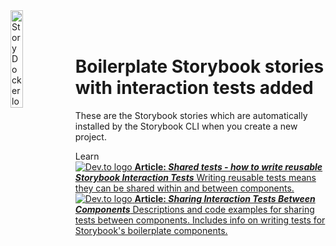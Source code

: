
<Meta title="Example/Storybook Boilerplate +" />

<style>
  {`
    .subheading {
      --mediumdark: '#999999';
      font-weight: 700;
      font-size: 13px;
      color: #999;
      letter-spacing: 6px;
      line-height: 24px;
      text-transform: uppercase;
      margin-bottom: 12px;
      margin-top: 40px;
    }

    .link-list {
      display: grid;
      grid-template-columns: 1fr;
      grid-template-rows: 1fr 1fr;
      row-gap: 10px;
    }

    @media (min-width: 620px) {
      .link-list {
        row-gap: 20px;
        column-gap: 20px;
        grid-template-columns: 1fr 1fr;
      }
    }

    @media all and (-ms-high-contrast:none) {
    .link-list {
        display: -ms-grid;
        -ms-grid-columns: 1fr 1fr;
        -ms-grid-rows: 1fr 1fr;
      }
    }

    .link-item {
      display: block;
      padding: 20px;
      border: 1px solid #00000010;
      border-radius: 5px;
      transition: background 150ms ease-out, border 150ms ease-out, transform 150ms ease-out;
      color: #333333;
      display: flex;
      align-items: flex-start;
    }

    .link-item:hover {
      border-color: #1EA7FD50;
      transform: translate3d(0, -3px, 0);
      box-shadow: rgba(0, 0, 0, 0.08) 0 3px 10px 0;
    }

    .link-item:active {
      border-color: #1EA7FD;
      transform: translate3d(0, 0, 0);
    }

    .link-item strong {
      font-weight: 700;
      display: block;
      margin-bottom: 2px;
    }

    .link-item img {
      height: 40px;
      width: 40px;
      margin-right: 15px;
      flex: none;
    }

    .link-item span,
    .link-item p {
      margin: 0;
      font-size: 14px;
      line-height: 20px;
    }

    .tip {
      display: inline-block;
      border-radius: 1em;
      font-size: 11px;
      line-height: 12px;
      font-weight: 700;
      background: #E7FDD8;
      color: #66BF3C;
      padding: 4px 12px;
      margin-right: 10px;
      vertical-align: top;
    }

    .tip-wrapper {
      font-size: 13px;
      line-height: 20px;
      margin-top: 40px;
      margin-bottom: 40px;
    }

    .tip-wrapper code {
      font-size: 12px;
      display: inline-block;
    }
  `}
</style>

<img src={StoryDocker} alt="StoryDocker logo" width="20%" align="left" />
<br/>
<br/>

# Boilerplate Storybook stories with interaction tests added

These are the Storybook stories which are automatically installed by the Storybook CLI when you create a new project.


<div className="subheading" style={{clear: 'both'}}>Learn</div>

<div className="link-list">
  <a className="link-item" href="https://dev.to/scottnath/shared-tests-how-to-write-reusable-storybook-interaction-tests-489c" target="_blank">
    <img src={DevToLogo} alt="Dev.to logo" />
    <span>
      <strong>Article: <em>Shared tests - how to write reusable Storybook Interaction Tests</em></strong>
      Writing reusable tests means they can be shared within and between components.
    </span>
  </a>
  <a className="link-item" href="https://dev.to/scottnath/sharing-interaction-tests-between-components-12b8" target="_blank">
    <img src={DevToLogo} alt="Dev.to logo" />
    <span>
      <strong>Article: <em>Sharing Interaction Tests Between Components</em></strong>
      Descriptions and code examples for sharing tests between components. Includes info on writing tests for Storybook's boilerplate components.
    </span>
  </a>
</div>
